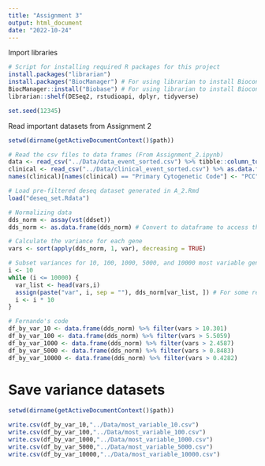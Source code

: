 ```yaml
---
title: "Assignment 3"
output: html_document
date: "2022-10-24"
---
```


Import libraries
```r
# Script for installing required R packages for this project
install.packages("librarian")
install.packages("BiocManager") # For using librarian to install Bioconductor packages
BiocManager::install("Biobase") # For using librarian to install Bioconductor packages
librarian::shelf(DESeq2, rstudioapi, dplyr, tidyverse)
```

```r
set.seed(12345)
```

Read important datasets from Assignment 2
```r
setwd(dirname(getActiveDocumentContext()$path))

# Read the csv files to data frames (From Assignment_2.ipynb)
data <- read_csv("../Data/data_event_sorted.csv") %>% tibble::column_to_rownames("index")
clinical <- read_csv("../Data/clinical_event_sorted.csv") %>% as.data.frame(clinical)
names(clinical)[names(clinical) == "Primary Cytogenetic Code"] <- "PCC"

# Load pre-filtered deseq dataset generated in A_2.Rmd
load("deseq_set.Rdata")
```


```r
# Normalizing data
dds_norm <- assay(vst(ddset))
dds_norm <- as.data.frame(dds_norm) # Convert to dataframe to access the rownames

# Calculate the variance for each gene
vars <- sort(apply(dds_norm, 1, var), decreasing = TRUE)

# Subset variances for 10, 100, 1000, 5000, and 10000 most variable genes
i <- 10
while (i <= 10000) {
  var_list <- head(vars,i)
  assign(paste("var", i, sep = ""), dds_norm[var_list, ]) # For some reason, var_list doesn't intersect with dds_norm and just outputs some random genes
  i <- i * 10
}

# Fernando's code
df_by_var_10 <- data.frame(dds_norm) %>% filter(vars > 10.301)
df_by_var_100 <- data.frame(dds_norm) %>% filter(vars > 5.5059)
df_by_var_1000 <- data.frame(dds_norm) %>% filter(vars > 2.4587)
df_by_var_5000 <- data.frame(dds_norm) %>% filter(vars > 0.8483)
df_by_var_10000 <- data.frame(dds_norm) %>% filter(vars > 0.4282)

```

# Save variance datasets

```r

setwd(dirname(getActiveDocumentContext()$path))

write.csv(df_by_var_10,"../Data/most_variable_10.csv")
write.csv(df_by_var_100,"../Data/most_variable_100.csv")
write.csv(df_by_var_1000,"../Data/most_variable_1000.csv")
write.csv(df_by_var_5000,"../Data/most_variable_5000.csv")
write.csv(df_by_var_10000,"../Data/most_variable_10000.csv")

```
